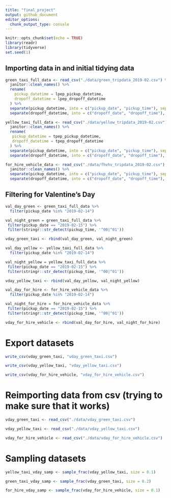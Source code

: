 ```yaml
---
title: "final_project"
output: github_document
editor_options: 
  chunk_output_type: console
---
```


```r
knitr::opts_chunk$set(echo = TRUE)
library(readr)
library(tidyverse)
set.seed(1)
```

## Importing data in and initial tidying data 

```r
green_taxi_full_data <- read_csv("./data/green_tripdata_2019-02.csv") %>% 
  janitor::clean_names() %>% 
  rename(
    pickup_datetime = lpep_pickup_datetime,
    dropoff_datetime = lpep_dropoff_datetime
  ) %>% 
  separate(pickup_datetime, into = c("pickup_date", "pickup_time"), sep = " ") %>% 
  separate(dropoff_datetime, into = c("dropoff_date", "dropoff_time"), sep = " ")
```

```r
yellow_taxi_full_data <- read_csv("./data/yellow_tripdata_2019-02.csv") %>% 
  janitor::clean_names() %>% 
  rename(
   pickup_datetime = tpep_pickup_datetime,
   dropoff_datetime = tpep_dropoff_datetime
  ) %>% 
  separate(pickup_datetime, into = c("pickup_date", "pickup_time"), sep = " ") %>% 
  separate(dropoff_datetime, into = c("dropoff_date", "dropoff_time"), sep = " ") 
```

```r
for_hire_vehicle_data <- read_csv("./data/fhvhv_tripdata_2019-02.csv") %>% 
  janitor::clean_names() %>% 
  separate(pickup_datetime, into = c("pickup_date", "pickup_time"), sep = " ") %>% 
  separate(dropoff_datetime, into = c("dropoff_date", "dropoff_time"), sep = " ")
```

## Filtering for Valentine's Day 

```r
val_day_green <- green_taxi_full_data %>% 
  filter(pickup_date %in% "2019-02-14")

val_night_green = green_taxi_full_data %>% 
 filter(pickup_date == "2019-02-15") %>% 
 filter(stringr::str_detect(pickup_time, '^00|^01'))

vday_green_taxi <- rbind(val_day_green, val_night_green)
```

```r
val_day_yellow <- yellow_taxi_full_data %>%
  filter(pickup_date %in% "2019-02-14")

val_night_yellow = yellow_taxi_full_data %>% 
 filter(pickup_date == "2019-02-15") %>% 
 filter(stringr::str_detect(pickup_time, '^00|^01'))

vday_yellow_taxi <- rbind(val_day_yellow, val_night_yellow)
```

```r
val_day_for_hire <- for_hire_vehicle_data %>% 
  filter(pickup_date %in% "2019-02-14")

val_night_for_hire = for_hire_vehicle_data %>% 
 filter(pickup_date == "2019-02-15") %>% 
 filter(stringr::str_detect(pickup_time, '^00|^01'))

vday_for_hire_vehicle <- rbind(val_day_for_hire, val_night_for_hire)
```

# Export datasets 

```r
write_csv(vday_green_taxi, "vday_green_taxi.csv")
```

```r
write_csv(vday_yellow_taxi, "vday_yellow_taxi.csv")
```

```r
write_csv(vday_for_hire_vehicle, "vday_for_hire_vehicle.csv")
```

# Reimporting data from csv (trying to make sure that it works)

```r
vday_green_taxi <- read_csv("./data/vday_green_taxi.csv")
```

```r
vday_yellow_taxi <- read_csv("./data/vday_yellow_taxi.csv")
```

```r
vday_for_hire_vehicle <- read_csv("./data/vday_for_hire_vehicle.csv")
```

# Sampling datasets

```r
yellow_taxi_vday_samp <- sample_frac(vday_yellow_taxi, size = 0.1)
```

```r
green_taxi_vday_samp <- sample_frac(vday_green_taxi, size = 0.2)
```

```r
for_hire_vday_samp <- sample_frac(vday_for_hire_vehicle, size = 0.1)
```


